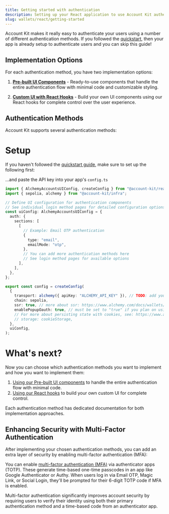 ```yaml
---
title: Getting started with authentication
description: Setting up your React application to use Account Kit authentication
slug: wallets/react/getting-started
---
```


Account Kit makes it really easy to authenticate your users using a number of different authentication methods. If you followed the [quickstart](/wallets/react/quickstart), then your app is already setup to authenticate users and you can skip this guide!

## Implementation Options

For each authentication method, you have two implementation options:

1. [**Pre-built UI Components**](/wallets/react/ui-components) - Ready-to-use components that handle the entire authentication flow with minimal code and customizable styling.

2. [**Custom UI with React Hooks**](/wallets/react/react-hooks) - Build your own UI components using our React hooks for complete control over the user experience.

## Authentication Methods

Account Kit supports several authentication methods:

<Markdown src="./shared/authentication-methods.mdx" />

# Setup

If you haven't followed the [quickstart guide](/wallets/react/quickstart), make sure to set up the following first:

<Markdown src="../../shared/get-api-key.mdx" />

...and paste the API key into your app's `config.ts`

```ts twoslash config.ts
import { AlchemyAccountsUIConfig, createConfig } from "@account-kit/react";
import { sepolia, alchemy } from "@account-kit/infra";

// Define UI configuration for authentication components
// See individual login method pages for detailed configuration options
const uiConfig: AlchemyAccountsUIConfig = {
  auth: {
    sections: [
      [
        // Example: Email OTP authentication
        {
          type: "email",
          emailMode: "otp",
        },
        // You can add more authentication methods here
        // See login method pages for available options
      ],
    ],
  },
};

export const config = createConfig(
  {
    transport: alchemy({ apiKey: "ALCHEMY_API_KEY" }), // TODO: add your Alchemy API key - https://dashboard.alchemy.com/accounts
    chain: sepolia,
    ssr: true, // more about ssr: https://www.alchemy.com/docs/wallets/react/ssr
    enablePopupOauth: true, // must be set to "true" if you plan on using popup rather than redirect in the social login flow
    // For more about persisting state with cookies, see: https://www.alchemy.com/docs/wallets/react/ssr#persisting-the-account-state
    // storage: cookieStorage,
  },
  uiConfig,
);
```

# What's next?

Now you can choose which authentication methods you want to implement and how you want to implement them:

1. [Using our Pre-built UI components](/wallets/react/ui-components) to handle the entire authentication flow with minimal code.
2. [Using our React hooks](/wallets/react/react-hooks) to build your own custom UI for complete control.

Each authentication method has dedicated documentation for both implementation approaches.

## Enhancing Security with Multi-Factor Authentication

After implementing your chosen authentication methods, you can add an extra layer of security by enabling multi-factor authentication (MFA):

You can enable [multi-factor authentication (MFA)](/wallets/react/mfa/setup-mfa) via authenticator apps (TOTP). These generate time-based one-time passcodes in an app like Google Authenticator or Authy. When users log in via Email OTP, Magic Link, or Social Login, they'll be prompted for their 6-digit TOTP code if MFA is enabled.

Multi-factor authentication significantly improves account security by requiring users to verify their identity using both their primary authentication method and a time-based code from an authenticator app.
